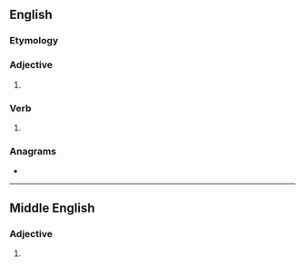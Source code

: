 ==English==

===Etymology===
{{suffix|right|est|lang=en}}

===Adjective===
{{head|en|superlative adjective}}

# {{en-superlative of|right}}

===Verb===
{{head|en|verb form}}

# {{en-archaic second-person singular of|right}}

===Anagrams===
* {{anagrams|en|a=eghirstt|streight|tighters}}

----

==Middle English==

===Adjective===
{{head|enm|adjective form}}

# {{superlative form of|lang=enm|right}}